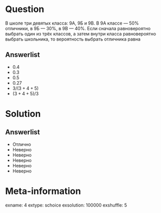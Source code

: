 Question
========
  В школе три девятых класса: 9А, 9Б и 9В. В 9А классе — 50\% отличники, в 9Б — 30\%, в 9В — 40\%. Если сначала равновероятно выбрать один из трёх классов, а затем внутри класса равновероятно выбрать школьника, то вероятность выбрать отличника равна
  

Answerlist
----------
*  $0.4$
*  $0.3$
*  $0.5$
*  $0.27$
*  $3/(3+4+5)$
*  $(3+4+5)/3$

Solution
========

Answerlist
----------
*  Отлично
*  Неверно
*  Неверно
*  Неверно
*  Неверно
*  Неверно

Meta-information
================
exname: 4
extype: schoice
exsolution: 100000
exshuffle: 5
